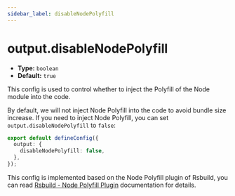 ```yaml
---
sidebar_label: disableNodePolyfill
---
```


# output.disableNodePolyfill

- **Type:** `boolean`
- **Default:** `true`

This config is used to control whether to inject the Polyfill of the Node module into the code.

By default, we will not inject Node Polyfill into the code to avoid bundle size increase. If you need to inject Node Polyfill, you can set `output.disableNodePolyfill` to `false`:

```ts title="modern.config.ts"
export default defineConfig({
  output: {
    disableNodePolyfill: false,
  },
});
```

This config is implemented based on the Node Polyfill plugin of Rsbuild, you can read [Rsbuild - Node Polyfill Plugin](https://github.com/rspack-contrib/rsbuild-plugin-node-polyfill) documentation for details.

